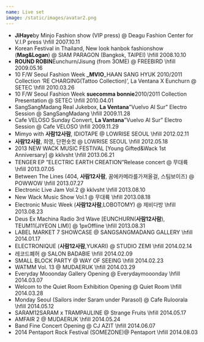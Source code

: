 ```yaml
---
name: Live set
image: /static/images/avatar2.png
---
```


- **JiHaye**by Minjo Fashion show (VIP press) @ Deagu Fashion Center for V.I.P press \hfill 2007.10.11
- Korean Festival in Thailand, New look hanbok fashionshow (**Mag\&Logan**) @ SIAM PARAGON (Bangkok, TAIPEI) \hfill 2008.10.10
- **ROUND ROBIN**Eunchurn/Jisung (from 3OME) @ FREEBIRD \hfill 2009.05.16
- 10 F/W Seoul Fashion Week **\_MVIO**\_HAAN SANG HYUK 2010/2011 Collection ‘RE CHARGING(Tattoo Collection)’, La Ventana X Eunchurn @ SETEC \hfill 2010.03.26
- 10 F/W Seoul Fashion Week **suecomma bonnie**2010/2011 Collection Presentation @ SETEC \hfill 2010.04.01
- SangSangMadang Real Jukebox, **La Ventana**”Vuelvo Al Sur” Electro Session @ SangSangMadang \hfill 2009.11.28
- Cafe VELOSO Sunday Convert, **La Vantana**”Vuelvo Al Sur” Electro Session @ Cafe VELOSO \hfill 2009.11.29
- Mimyo with **사람12사람**, IDIOTAPE @ LOWRISE SEOUL \hfill 2012.02.11
- **사람12사람**, 희영, 단편숏컷 @ LOWRISE SEOUL \hfill 2012.05.18
- 2013 NEW WACK MUSIC FESTIVAL [Young Gifted\&Wack 1st Anniversary] @ kklvsht \hfill 2013.06.21
- TENGER EP ”ELECTRIC EARTH CREATION”Release concert @ 무대륙 \hfill 2013.07.05
- Between The Lines (404, **사람12사람**, 꿈에카메라를가져올걸, 스팀보이즈) @ POWWOW \hfill 2013.07.27
- Electronic Live Jam Vol.2 @ kklvsht \hfill 2013.08.10
- New Wack Music Show Vol.1 @ 무대륙 \hfill 2013.08.18
- Electronic Music Week (**사람12사람**,LOBOTOMY) @ 제비다방 \hfill 2013.08.23
- Deus Ex Machina Radio 3rd Wave [EUNCHURN(**사람12사람**), TEUM11(JIYEON LIM)] @ 1pxOffline \hfill 2013.08.31
- LABEL MARKET 7 SHOWCASE @ SANGSANGMADANG GALLERY \hfill 2014.01.17
- ELECTRONIQUE (**사람12사람**,YUKARI) @ STUDIO ZEMI \hfill 2014.02.14
- 레코드폐허 @ SALON BADABIE \hfill 2014.02.09
- SMALL BLOCK PARTY @ WAY OF SEEING \hfill 2014.02.23
- WATMM Vol. 13 @ MUDAERUK \hfill 2014.03.29
- Everyday Mooonday Gallery Opening @ Everydaymooonday \hfill 2014.03.07
- Welcom to the Quiet Room Exhibition Opening @ Quiet Room \hfill 2014.03.28
- Monday Seoul (Sailors inder Saram under Parasol) @ Cafe Ruloorala \hfill 2014.05.12
- SARAM12SARAM x TRAMPAULINE @ Strange Fruits \hfill 2014.05.17
- AMFAIR 2 @ MUDAERUK \hfill 2014.05.24
- Band Fine Concert Opening @ CJ AZIT \hfill 2014.06.07
- 2014 Pentaport Rock Festival (SOMEZONE)@ Pentaport \hfill 2014.08.03
